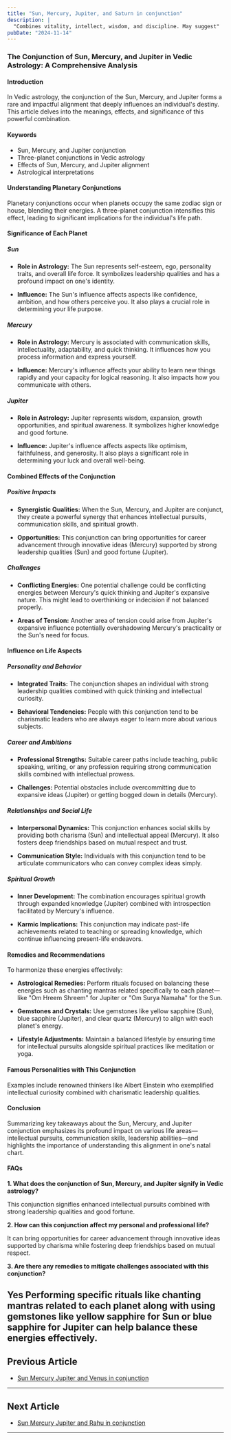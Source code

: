 ```yaml
---
title: "Sun, Mercury, Jupiter, and Saturn in conjunction"
description: |
  "Combines vitality, intellect, wisdom, and discipline. May suggest"
pubDate: "2024-11-14"
---
```


### The Conjunction of Sun, Mercury, and Jupiter in Vedic Astrology: A Comprehensive Analysis

#### Introduction

In Vedic astrology, the conjunction of the Sun, Mercury, and Jupiter forms a rare and impactful alignment that deeply influences an individual's destiny. This article delves into the meanings, effects, and significance of this powerful combination.

#### Keywords

- Sun, Mercury, and Jupiter conjunction
- Three-planet conjunctions in Vedic astrology
- Effects of Sun, Mercury, and Jupiter alignment
- Astrological interpretations

#### Understanding Planetary Conjunctions

Planetary conjunctions occur when planets occupy the same zodiac sign or house, blending their energies. A three-planet conjunction intensifies this effect, leading to significant implications for the individual's life path.

#### Significance of Each Planet

##### Sun

- **Role in Astrology:** The Sun represents self-esteem, ego, personality traits, and overall life force. It symbolizes leadership qualities and has a profound impact on one's identity.
  
- **Influence:** The Sun's influence affects aspects like confidence, ambition, and how others perceive you. It also plays a crucial role in determining your life purpose.

##### Mercury

- **Role in Astrology:** Mercury is associated with communication skills, intellectuality, adaptability, and quick thinking. It influences how you process information and express yourself.

- **Influence:** Mercury's influence affects your ability to learn new things rapidly and your capacity for logical reasoning. It also impacts how you communicate with others.

##### Jupiter

- **Role in Astrology:** Jupiter represents wisdom, expansion, growth opportunities, and spiritual awareness. It symbolizes higher knowledge and good fortune.

- **Influence:** Jupiter's influence affects aspects like optimism, faithfulness, and generosity. It also plays a significant role in determining your luck and overall well-being.

#### Combined Effects of the Conjunction

##### Positive Impacts

- **Synergistic Qualities:** When the Sun, Mercury, and Jupiter are conjunct, they create a powerful synergy that enhances intellectual pursuits, communication skills, and spiritual growth.
  
- **Opportunities:** This conjunction can bring opportunities for career advancement through innovative ideas (Mercury) supported by strong leadership qualities (Sun) and good fortune (Jupiter).

##### Challenges

- **Conflicting Energies:** One potential challenge could be conflicting energies between Mercury's quick thinking and Jupiter's expansive nature. This might lead to overthinking or indecision if not balanced properly.
  
- **Areas of Tension:** Another area of tension could arise from Jupiter's expansive influence potentially overshadowing Mercury's practicality or the Sun's need for focus.

#### Influence on Life Aspects

##### Personality and Behavior

- **Integrated Traits:** The conjunction shapes an individual with strong leadership qualities combined with quick thinking and intellectual curiosity.
  
- **Behavioral Tendencies:** People with this conjunction tend to be charismatic leaders who are always eager to learn more about various subjects.

##### Career and Ambitions

- **Professional Strengths:** Suitable career paths include teaching, public speaking, writing, or any profession requiring strong communication skills combined with intellectual prowess.
  
- **Challenges:** Potential obstacles include overcommitting due to expansive ideas (Jupiter) or getting bogged down in details (Mercury).

##### Relationships and Social Life

- **Interpersonal Dynamics:** This conjunction enhances social skills by providing both charisma (Sun) and intellectual appeal (Mercury). It also fosters deep friendships based on mutual respect and trust.
  
- **Communication Style:** Individuals with this conjunction tend to be articulate communicators who can convey complex ideas simply.

##### Spiritual Growth

- **Inner Development:** The combination encourages spiritual growth through expanded knowledge (Jupiter) combined with introspection facilitated by Mercury's influence.
  
- **Karmic Implications:** This conjunction may indicate past-life achievements related to teaching or spreading knowledge, which continue influencing present-life endeavors.

#### Remedies and Recommendations

To harmonize these energies effectively:

- **Astrological Remedies:** Perform rituals focused on balancing these energies such as chanting mantras related specifically to each planet—like "Om Hreem Shreem" for Jupiter or "Om Surya Namaha" for the Sun.
  
- **Gemstones and Crystals:** Use gemstones like yellow sapphire (Sun), blue sapphire (Jupiter), and clear quartz (Mercury) to align with each planet's energy.
  
- **Lifestyle Adjustments:** Maintain a balanced lifestyle by ensuring time for intellectual pursuits alongside spiritual practices like meditation or yoga.

#### Famous Personalities with This Conjunction

Examples include renowned thinkers like Albert Einstein who exemplified intellectual curiosity combined with charismatic leadership qualities.

#### Conclusion

Summarizing key takeaways about the Sun, Mercury, and Jupiter conjunction emphasizes its profound impact on various life areas—intellectual pursuits, communication skills, leadership abilities—and highlights the importance of understanding this alignment in one's natal chart.

#### FAQs

**1. What does the conjunction of Sun, Mercury, and Jupiter signify in Vedic astrology?**

This conjunction signifies enhanced intellectual pursuits combined with strong leadership qualities and good fortune.

**2. How can this conjunction affect my personal and professional life?**

It can bring opportunities for career advancement through innovative ideas supported by charisma while fostering deep friendships based on mutual respect.

**3. Are there any remedies to mitigate challenges associated with this conjunction?**

Yes Performing specific rituals like chanting mantras related to each planet along with using gemstones like yellow sapphire for Sun or blue sapphire for Jupiter can help balance these energies effectively.
---

## Previous Article
- [Sun Mercury Jupiter and Venus in conjunction](1101040506_Sun_Mercury_Jupiter_and_Venus_in_conjunction.mdx)

---

## Next Article
- [Sun Mercury Jupiter and Rahu in conjunction](1101040508_Sun_Mercury_Jupiter_and_Rahu_in_conjunction.mdx)

---
